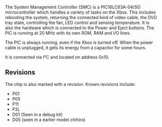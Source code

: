 The System Management Controller (SMC) is a PIC16LC63A-04/SO microcontroller which handles a variety of tasks on the Xbox.
This includes rebooting the system, returning the connected kind of video cable, the DVD tray state, controlling the fan, LED control and sensing temperature.
It is also the hardware which is connected to the Power and Eject buttons.
The PIC is running at 20 MHz with its own ROM, RAM and I/O lines.

The PIC is always running, even if the Xbox is turned off. When the power cable is unplugged, it gets its energy from a capacitor for some hours. 

It is connected via I²C and located on address 0x10.

== Revisions ==

The chip is also marked with a revision.
Known revisions include:

* P01
* P05
* P11
* P2L{{citation needed}}
* D01 (Seen in a debug kit)
* D05 (seen in a earlier model chihiro)